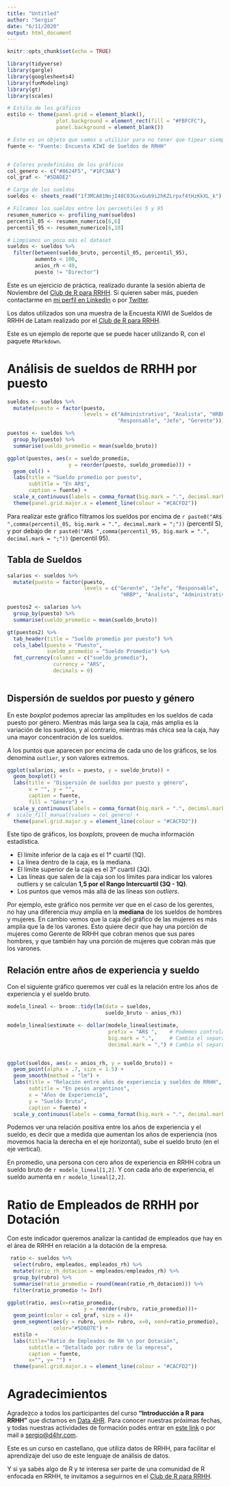 ```yaml
---
title: "Untitled"
author: "Sergio"
date: "6/11/2020"
output: html_document
---
```


```r
knitr::opts_chunk$set(echo = TRUE)
```


```r
library(tidyverse)
library(gargle)
library(googlesheets4)
library(funModeling)
library(gt)
library(scales)

# Estilo de los gráficos
estilo <- theme(panel.grid = element_blank(),
                plot.background = element_rect(fill = "#FBFCFC"),
                panel.background = element_blank())

# Este es un objeto que vamos a utilizar para no tener que tipear siempre lo mismo
fuente <- "Fuente: Encuesta KIWI de Sueldos de RRHH"


# Colores predefinidos de los gráficos
col_genero <- c("#8624F5", "#1FC3AA")
col_graf <- "#5DADE2"

# Carga de los sueldos
sueldos <- sheets_read("1f3MCA81NnjI48C03GxxGu69i2hKZLrpxf4tHzKkXL_k")

# Filramos los sueldos entre los percentiles 5 y 95
resumen_numerico <- profiling_num(sueldos)
percentil_05 <- resumen_numerico[6,6]
percentil_95 <- resumen_numerico[6,10]

# Limpiamos un poco más el dataset
sueldos <- sueldos %>% 
  filter(between(sueldo_bruto, percentil_05, percentil_95), 
         aumento < 100,
         anios_rh < 40,
         puesto != "Director") 
```

Este es un ejercicio de práctica, realizado durante la sesión abierta de Noviembre del [Club de R para RRHH](https://r4hr.club). Si quieren saber más, pueden contactarme en [mi perfil en LinkedIn](https://www.linkedin.com/in/sergiogarciamora/) o por [Twitter](https://twitter.com/sergiogarciamor).

Los datos utilizados son una muestra de la Encuesta KIWI de Sueldos de RRHH de Latam realizado por el [Club de R para RRHH](https://r4hr.club).

Este es un ejemplo de reporte que se puede hacer utilizando R, con el paquete `RMarkdown`.

# Análisis de sueldos de RRHH por puesto

```r
sueldos <- sueldos %>% 
  mutate(puesto = factor(puesto, 
                         levels = c("Administrativo", "Analista", "HRBP", 
                                    "Responsable", "Jefe", "Gerente"))) 

puestos <- sueldos %>% 
  group_by(puesto) %>% 
  summarise(sueldo_promedio = mean(sueldo_bruto))

ggplot(puestos, aes(x = sueldo_promedio, 
                    y = reorder(puesto, sueldo_promedio))) +
  geom_col() +
  labs(title = "Sueldo promedio por puesto",
       subtitle = "En AR$",
       caption = fuente) +
  scale_x_continuous(labels = comma_format(big.mark = ".", decimal.mark = ";")) +
  theme(panel.grid.major.x = element_line(colour = "#CACFD2"))
```

Para realizar este gráfico filtramos los sueldos por encima de  `r paste0("AR$ ",comma(percentil_05, big.mark = ".", decimal.mark = ";"))` (percentil 5), y por debajo de `r paste0("AR$ ",comma(percentil_95, big.mark = ".", decimal.mark = ";"))` (percentil 95).


## Tabla de Sueldos

```r
salarios <- sueldos %>% 
  mutate(puesto = factor(puesto, 
                         levels = c("Gerente", "Jefe", "Responsable",
                                     "HRBP", "Analista", "Administrativo"))) 

puestos2 <- salarios %>% 
  group_by(puesto) %>% 
  summarise(sueldo_promedio = mean(sueldo_bruto))

gt(puestos2) %>% 
  tab_header(title = "Sueldo promedio por puesto") %>% 
  cols_label(puesto = "Puesto", 
             sueldo_promedio = "Sueldo Promedio") %>% 
  fmt_currency(columns = c("sueldo_promedio"),
               currency = "ARS",
               decimals = 0)
  
```

## Dispersión de sueldos por puesto y género

En este *boxplot* podemos apreciar las amplitudes en los sueldos de cada puesto por género. Mientras más larga sea la caja, más amplia es la variación de los sueldos, y al contrario, mientras más chica sea la caja, hay una mayor concentración de los sueldos.

A los puntos que aparecen por encima de cada uno de los gráficos, se los denomina `outlier`, y son valores extremos.

```r
ggplot(salarios, aes(x = puesto, y = sueldo_bruto)) +
  geom_boxplot() +
  labs(title = "Dispersión de sueldos por puesto y género",
       x = "", y = "",
       caption = fuente, 
       fill = "Género") +
  scale_y_continuous(labels = comma_format(big.mark = ".", decimal.mark = ",")) +
#  scale_fill_manual(values = col_genero) +
  theme(panel.grid.major.y = element_line(colour = "#CACFD2"))

```

Este tipo de gráficos, los *boxplots*, proveen de mucha información estadística. 

* El límite inferior de la caja es el 1° cuartil (1Q).
* La línea dentro de la caja, es la mediana.
* El límite superior de la caja es el 3° cuartil (3Q).
* Las líneas que salen de la caja son los límites para indicar los valores outliers y se calculan **1,5 por el Rango Intercuartil (3Q - 1Q)**.
* Los puntos que vemos más allá de las líneas son *outliers*.

Por ejemplo, este gráfico nos permite ver que en el caso de los gerentes, no hay una diferencia muy amplia en la **mediana** de los sueldos de hombres y mujeres. En cambio vemos que la caja del gráfico de las mujeres es más amplia que la de los varones. Esto quiere decir que hay una porción de mujeres como Gerente de RRHH que cobran menos que sus pares hombres, y que también hay una porción de mujeres que cobran más que los varones.

## Relación entre años de experiencia y sueldo

Con el siguiente gráfico queremos ver cuál es la relación entre los años de experiencia y el sueldo bruto.


```r
modelo_lineal <- broom::tidy(lm(data = sueldos, 
                                sueldo_bruto ~ anios_rh))

modelo_lineal$estimate <- dollar(modelo_lineal$estimate,
                                 prefix = "AR$ ",    # Podemos controlar el símbolo utilizado
                                 big.mark = ".",     # Cambia el separador de miles
                                 decimal.mark = ",") # Cambia el separador decimal


ggplot(sueldos, aes(x = anios_rh, y = sueldo_bruto)) +
  geom_point(alpha = .7, size = 1.5) +
  geom_smooth(method = "lm") +
  labs(title = "Relación entre años de experiencia y sueldos de RRHH",
       subtitle = "En pesos argentinos",
       x = "Años de Experiencia",
       y = "Sueldo Bruto",
       caption = fuente) +
  scale_y_continuous(labels = comma_format(big.mark = ".", decimal.mark = ","))
```

Podemos ver una relación positiva entre los años de experiencia y el sueldo, es decir que a medida que aumentan los años de experiencia (nos movemos hacia la derecha en el eje horizontal), sube el sueldo bruto (en el eje vertical). 

En promedio, una persona con cero años de experiencia en RRHH cobra un sueldo bruto de `r modelo_lineal[1,2]`. Y con cada año de experiencia, el sueldo aumenta en `r modelo_lineal[2,2]`.

# Ratio de Empleados de RRHH por Dotación

Con este indicador queremos analizar la cantidad de empleados que hay en el área de RRHH en relación a la dotación de la empresa.

```r

 ratio <- sueldos %>% 
  select(rubro, empleados, empleados_rh) %>% 
  mutate(ratio_rh_dotacion = empleados/empleados_rh) %>% 
  group_by(rubro) %>% 
  summarise(ratio_promedio = round(mean(ratio_rh_dotacion))) %>% 
  filter(ratio_promedio != Inf) 

ggplot(ratio, aes(x=ratio_promedio, 
                         y = reorder(rubro, ratio_promedio)))+
  geom_point(color = col_graf, size = 4)+
  geom_segment(aes(y = rubro, yend= rubro, x=0, xend=ratio_promedio),
               color="#5D6D7E") +
  estilo +
  labs(title="Ratio de Empleados de RH \n por Dotación",
       subtitle = "Detallado por rubro de la empresa", 
       caption = fuente, 
       x="", y= "") +
  theme(panel.grid.major.x = element_line(colour = "#CACFD2"))
```

# Agradecimientos

Agradezco a todos los participantes del curso **"Introducción a R para RRHH"** que dictamos en [Data 4HR](https://data-4hr.com). Para conocer nuestras próximas fechas, y todas nuestras actividades de formación podés entrar en [este link](https://www.curselo.com.ar/data4hr) o por mail a [sergio@d4hr.com](mailto:sergio@d4hr.com).

Este es un curso en castellano, que utiliza datos de RRHH, para facilitar el aprendizaje del uso de este lenguaje de análisis de datos.

Y si ya sabés algo de R y te interesa ser parte de una comunidad de R enfocada en RRHH, te invitamos a seguirnos en el [Club de R para RRHH](https://r4hr.club).

<br><br><br>
